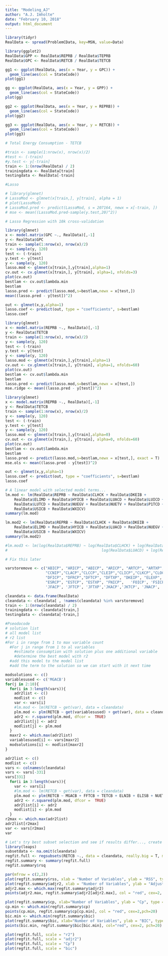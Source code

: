 ```yaml
---
title: "Modeling_AJ"
author: "A.J. Imholte"
date: "February 10, 2018"
output: html_document
---
```


```r
library(tidyr)
RealData <- spread(ProblemCData, key=MSN, value=Data)
```

```r
library(ggplot2)
RealData$GPP <- RealData$REPRB / RealData$TEPRB
RealData$GPC <- RealData$RETCB / RealData$TETCB

gg1 <- ggplot(RealData, aes(x = Year, y = GPC)) +
  geom_line(aes(col = StateCode))
plot(gg1)

gg <- ggplot(RealData, aes(x = Year, y = GPP)) +
  geom_line(aes(col = StateCode))
plot(gg)

gg2 <- ggplot(RealData, aes(x = Year, y = REPRB)) +
  geom_line(aes(col = StateCode))
plot(gg2)

gg3 <- ggplot(RealData, aes(x = Year, y = RETCB)) +
  geom_line(aes(col = StateCode))
plot(gg3)
```

```r
# Total Energy Consumption - TETCB

#train <- sample(1:nrow(x), nrow(x)/2)
#test <- (-train)
#y.test <- y[-train]
train <- 1:(nrow(RealData) / 2)
trainingdata <- RealData[train]
testingdata <- RealData[-train]
```

```r
#Lasso

# library(glmnet)
# LassoMod <- glmnet(x[train,], y[train], alpha = 1)
# plot(LassoMod)
# LassoMod.pred <- predict(LassoMod, s = 207164, newx = x[-train, ])
# mse <- mean((LassoMod.pred-sample(y.test,20)^2))
```



```r
# Lasso Regression with 10k cross-validation

library(glmnet)
x <- model.matrix(GPC ~., RealData)[,-1]
y <- RealData$GPC
train <- sample(1:nrow(x), nrow(x)/2)
y <- sample(y, 120)
test <- (-train)
y.test <- y[test]
y <- sample(y, 120)
lasso.mod <- glmnet(x[train,],y[train],alpha=1)
cv.out <- cv.glmnet(x[train,], y[train], alpha=1, nfolds=3)
plot(cv.out)
bestlam <- cv.out$lambda.min
bestlam
lasso.pred <- predict(lasso.mod,s=bestlam,newx = x[test,])
mean((lasso.pred - y[test])^2)
```
```r
out <- glmnet(x,y,alpha=1)
lasso.coef <- predict(out, type = "coefficients", s=bestlam)
lasso.coef
```


```r
library(glmnet)
x <- model.matrix(REPRB ~., RealData)[,-1]
y <- RealData$TETCB
train <- sample(1:nrow(x), nrow(x)/2)
y <- sample(y, 120)
test <- (-train)
y.test <- y[test]
y <- sample(y, 120)
lasso.mod <- glmnet(x[train,],y[train],alpha=1)
cv.out <- cv.glmnet(x[train,], y[train], alpha=1, nfolds=60)
plot(cv.out)
bestlam <- cv.out$lambda.min
bestlam
lasso.pred <- predict(lasso.mod,s=bestlam,newx = x[test,])
mse.ridge <- mean((lasso.pred - y[test])^2)
```
```r
library(glmnet)
x <- model.matrix(REPRB ~., RealData)[,-1]
y <- RealData$TETCB
train <- sample(1:nrow(x), nrow(x)/2)
y <- sample(y, 120)
test <- (-train)
y.test <- y[test]
y <- sample(y, 120)
lasso.mod <- glmnet(x[train,],y[train],alpha=0)
cv.out <- cv.glmnet(x[train,], y[train], alpha=0, nfolds=60)
plot(cv.out)
bestlam <- cv.out$lambda.min
bestlam
lasso.pred <- predict(lasso.mod,s=bestlam,newx = x[test,], exact = T)
mse.ols <- mean((lasso.pred - y[test])^2)
```



```r
out <- glmnet(x,y,alpha=1)
lasso.coef <- predict(out, type = "coefficients", s=bestlam)
lasso.coef
```
```r
# A linear model with selected model terms...
lm.mod <- lm(RealData$REPRB ~ RealData$CLHCK + RealData$DKEIB + 
    RealData$ELIMD + RealData$HYICB + RealData$LUACD + RealData$LUICD + 
    RealData$LUTCD + RealData$NUEGV + RealData$NUETV + RealData$P1TCD + 
    RealData$USICB + RealData$WXICV)
summary(lm.mod)

lm.mod2 <- lm(RealData$REPRB ~ RealData$CLHCK + RealData$DKEIB + 
    RealData$ELIMD + RealData$HYICB + RealData$LUACD + RealData$NUEGV + RealData$P1TCD + 
    RealData$USICB + RealData$WXICV)
summary(lm.mod2)

#lm.mod3 <- lm(log(RealData$REPRB) ~ log(RealData$CLHCK) + log(RealData$DKEIB) + log(RealData$ELIMB) + log(RealData$HYICB) +
#                                          log(RealData$LUACD) + log(RealData$NUEGV) + log(RealData$P1TCD) + log(RealData$USICB) + log(RealData$WXICV))

# Fix this later
```
```r
varstoremove <- c("ABICP", "ARICP", "ABICP", "ARICP", "ARTCP", "ARTXP", "AVACP", "AVTCP", "AVTXP", "AVTXP", "CCEXP", "CCIMP", 'BMTCB',
                  "CCNIP","CLACP","CLCCP","CLEIP","CLICP","CLKCP","CLOCP","CLPRP","CLRCP","CLTCP","CLTXP","COICP", 'COPRK', "DFCCP",
                  "DFICP", "DFRCP","DFTCP", "DFTXP", "DKEIP", "ELEXP", "ELIMP","ELNIP", 'EMFDB', "EMTCP","ESACP", "ESCCP", "ESICP",
                  "ESRCP", "ESTCP",	"ESTXP", "FNICP",	'FOICP', 'FSICP',	'GEEGP', "GETXV", 'GECCB', 'GEEGB', 'GEEGP', 'GEICB', 'GERCB', 'GETCB', 'GETXB', 'GOCCB', 'GORCB', 'HYCCB', 'HYCCP', 'HYEGB', 'HYEGP','HYICB', 'HYICP', 'HYTCB',	'HYTCP', 'HYTXB', 'HYTXP', 'HYTXV',
                  'JFACP', 'JFTCP', 'JFTXP','JKACP','JKTCP', 'JNACP', 'JNTCP','KSCCP', 'KSICP', 'KSRCP', 'KSTCP',	'KSTXP','LGACP', 'LGCCP', 'LGICP', 'LGRCP', 'LGTCP', 'LGTXP',	'LUACP','LUICP','LUTCD','LUTCP', 'LUTCV',	'LUTXP','MBICP', 'MGACP',	'MGCCP','MGICP','MGTCP', 'MGTXP', 'MSICP', 'NAICP', 'NGACP', 'NGCCP',	'NGEIP', 'NGICP', 'NGLPP', 'NGMPP', 'NGPZP', 'NGRCP',	'NGTCP','NGTXP','NGVHP', 'NUEGP', 'NUETP', 'P1ICP', 'P1TCP', 'P1TXP', 'PAACP', 'PACCP', 'PAEIP', 'PAICP', 'PAPRP', 'PARCP', 'PATCP', 'PATXP', 'PATXV',	'PCCCP', 'PCCB', 'PCEIP','PCICP','PCTCP',	'PLICP','POICP','POTCP','POTXP','PPICP','RFACP','RFCCP','RFEIP','RFICP','RFTCP','RFTXP','SGICP','SNICP','SOEGP','SOEGB','SOHCB', 'SOTCB', 'SOTXB','UOICP',	'USICP', 'WDCCB', 'WDEIB', 'WDICB', 'WDRCB', 'WDRCD', 'WDRCP', 'WDRCV', 'WDRSB', 'WDRXB', 'WWCCB', 'WWCCD', 'WWCCV', 'WWCSB', 'WWCXB', 'WWEIB', 'WWEID', 'WWEIV', 'WWICB', 'WWICD', 'WWICV', 'WWISB', 'WWIXB', 'WWTCB', 'WWTCD', 'WWTCV', 'WWTXB', 'WWTXD', 'WWTXV', 'WSCCB', 'WSEIB', 'WSICB','WXICP','WYEG', 'WYEGB', 'WYEGP', 'WYTCB','REPRB', 'ROPRB', 'CLICV' ,'GPP','GPC', 'PCCCD', 'PCCCB', 'PCCCV', 'NUEGB', 'NUETB', 'NUEGV', 'JNACB', 'JNACP','JNTCB','JNTCP', 'WXICD', 'WXICP', 'WXICV')

cleandata <- data.frame(RealData)
cleandata <- cleandata[ , !names(cleandata) %in% varstoremove]
train <- 1:(nrow(cleandata) / 2)
trainingdata <- cleandata[train,]
testingdata <- cleandata[-train,]
```


```r
#Pseodocode
# solution list
# all model list
# r2 list
#For i in range from 1 to max variable count
  #For j in range from 1 to al variables
    #estimate consumption with solution plus one additional variable
    #determine the best model with r2
  #add this model to the model list
  #add the term to the solution so we can start with it next time
```


```r
modsolutions <- c()
variablesused <- c('MGACB')
for(j in 2:10){
  for(i in 3:length(vars)){
    adr2list <- c()
    modlist <- c()
    var <- vars[i]
    #lm.mod <- lm(RETCB ~ get(var), data = cleandata)
    plm.mod <- plm(RETCB ~ get(variablesused) + get(var), data = cleandata, index = c("StateCode", "Year"), model = "within")
    adr2 <- r.squared(plm.mod, dfcor =  TRUE)
    adr2list[j] <- adr2
    modlist[j] <- plm.mod
  }
  maxr2 <- which.max(adr2list)
  variablesused[i] <- vars[maxr2]
  modsolutions[i] <- modlist[maxr2]
}
```

```r
adr2list <- c()
modlist <- c()
vars <- colnames(cleandata)
vars <- vars[-331]
vars[331]
  for(i in 3:length(vars)){
    var <- vars[i]
    #lm.mod <- lm(RETCB ~ get(var), data = cleandata)
    plm.mod <- plm(RETCB ~ MGACB + FFTCB + TETCB + ELNIB + ELISB + NUETV + PATXB + CLICD + NGACD + CLKCV + get(var), data = cleandata, index = c("StateCode", "Year"), model = "within")
    adr2 <- r.squared(plm.mod, dfcor =  TRUE)
    adr2list[i] <- adr2
    modlist[i] <- plm.mod
  }
r2max <- which.max(adr2list)
adr2list[r2max]
var <- vars[r2max]
var
```


```r
# Let's try best subset selection and see if results differ..., create a subset of the data
library(leaps)
subsetdata <- na.omit(cleandata)
regfit.full <- regsubsets(RETCB ~., data = cleandata, really.big = T, method = "forward")
regfit.summary <- summary(regfit.full)
regfit.summary$rsq
```
```r
par(mfrow = c(2,2))
plot(regfit.summary$rss, xlab = "Number of Variables", ylab = "RSS", type = "l")
plot(regfit.summary$adjr2, xlab = "Number of Variables", ylab = "Adjusted RSq", type = "l")
adjr2.max <- which.max(regfit.summary$adjr2)
points(adjr2.max, regfit.summary$adjr2[adjr2.max], col = "red", cex=2, pch=20)
```
```r
plot(regfit.summary$cp, xlab="Number of Variables", ylab = "Cp", type = "l")
cp.min <- which.min(regfit.summary$cp)
points(cp.min, regfit.summary$cp[cp.min], col = "red", cex=2,pch=20)
bic.min <- which.min(regfit.summary$bic)
plot(regfit.summary$bic, xlab="Number of Variables", ylab = "BIC", type = "l")
points(bic.min, regfit.summary$bic[bic.min], col="red", cex=2, pch=20)
```
```r
plot(regfit.full, scale = "r2")
plot(regfit.full, scale = "adjr2")
plot(regfit.full, scale = "Cp")
plot(regfit.full, scale = "bic")
```





